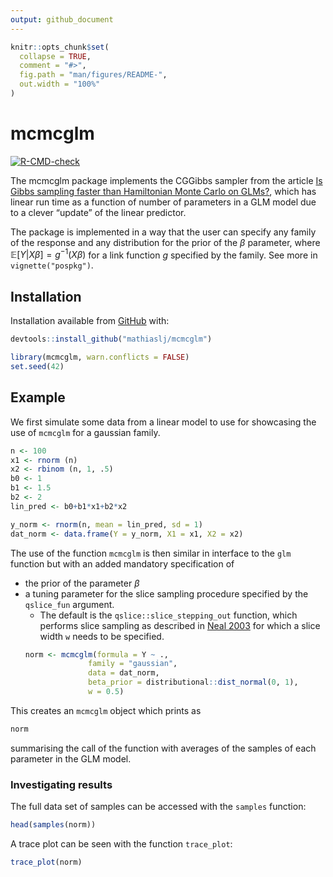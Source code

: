 ```yaml
---
output: github_document
---
```


<!-- README.md is generated from README.Rmd. Please edit that file -->

```r
knitr::opts_chunk$set(
  collapse = TRUE,
  comment = "#>",
  fig.path = "man/figures/README-",
  out.width = "100%"
)
```

# mcmcglm

<!-- badges: start -->
[![R-CMD-check](https://github.com/mathiaslj/mcmcglm/actions/workflows/R-CMD-check.yaml/badge.svg)](https://github.com/mathiaslj/mcmcglm/actions/workflows/R-CMD-check.yaml)
<!-- badges: end -->

The mcmcglm package implements the CGGibbs sampler from the article [Is Gibbs sampling faster than Hamiltonian Monte Carlo on GLMs?](https://arxiv.org/abs/2410.03630), which has linear run time as a function of number of parameters in a GLM model due to a clever "update" of the linear predictor.

The package is implemented in a way that the user can specify any family of the response and any distribution for the prior of the $\beta$ parameter, where $\mathbb{E}[Y|X\beta]=g^{-1}(X\beta)$ for a link function $g$ specified by the family. See more in `vignette("pospkg")`.

## Installation

Installation available from [GitHub](https://github.com/mathiaslj/mcmcglm) with:

```r
devtools::install_github("mathiaslj/mcmcglm")
```

```r
library(mcmcglm, warn.conflicts = FALSE)
set.seed(42)
```

## Example
 
We first simulate some data from a linear model to use for showcasing the use of `mcmcglm` for a gaussian family.
```r
n <- 100
x1 <- rnorm (n)
x2 <- rbinom (n, 1, .5)
b0 <- 1
b1 <- 1.5
b2 <- 2
lin_pred <- b0+b1*x1+b2*x2

y_norm <- rnorm(n, mean = lin_pred, sd = 1)
dat_norm <- data.frame(Y = y_norm, X1 = x1, X2 = x2)
```

The use of the function `mcmcglm` is then similar in interface to the `glm` function but with an added mandatory specification of

- the prior of the parameter $\beta$
- a tuning parameter for the slice sampling procedure specified by the `qslice_fun` argument.
    - The default is the `qslice::slice_stepping_out` function, which performs slice sampling as described in [Neal 2003](https://projecteuclid.org/journals/annals-of-statistics/volume-31/issue-3/Slice-sampling/10.1214/aos/1056562461.full) for which a slice width `w` needs to be specified.
```r
norm <- mcmcglm(formula = Y ~ .,
                family = "gaussian",
                data = dat_norm,
                beta_prior = distributional::dist_normal(0, 1),
                w = 0.5)
```

This creates an `mcmcglm` object which prints as
```r
norm
```

summarising the call of the function with averages of the samples of each parameter in the GLM model.

### Investigating results

The full data set of samples can be accessed with the `samples` function:
```r
head(samples(norm))
```

A trace plot can be seen with the function `trace_plot`:
```r
trace_plot(norm)
```

<!-- ## Example -->

<!-- This is a basic example which shows you how to solve a common problem: -->

<!-- ```{r example} -->
<!-- library(mcmcglm) -->
<!-- ## basic example code -->
<!-- ``` -->

<!-- What is special about using `README.Rmd` instead of just `README.md`? You can include R chunks like so: -->

<!-- ```{r cars} -->
<!-- summary(cars) -->
<!-- ``` -->

<!-- You'll still need to render `README.Rmd` regularly, to keep `README.md` up-to-date. `devtools::build_readme()` is handy for this. -->

<!-- You can also embed plots, for example: -->

<!-- ```{r pressure, echo = FALSE} -->
<!-- plot(pressure) -->
<!-- ``` -->

<!-- In that case, don't forget to commit and push the resulting figure files, so they display on GitHub and CRAN. -->
